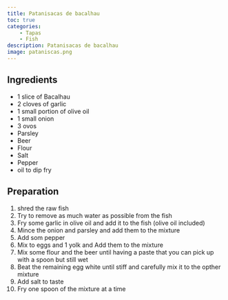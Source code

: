 ```yaml
---
title: Patanisacas de bacalhau
toc: true
categories: 
    - Tapas
    - Fish
description: Patanisacas de bacalhau
image: pataniscas.png
---
```

## Ingredients

- 1 slice of Bacalhau
- 2 cloves of garlic
- 1 small portion of olive oil
- 1 small onion
- 3 ovos
- Parsley
- Beer
- Flour
- Salt
- Pepper
- oil to dip fry

## Preparation

1. shred the raw fish
2. Try to remove as much water as possible from the fish
3. Fry some garlic in olive oil and add it to the fish (olive oil included)
4. Mince the onion and parsley and add them to the mixture
5. Add som pepper
6. Mix to eggs and 1 yolk and Add them to the mixture
7. Mix some flour and the beer until having a paste that you can pick up with a spoon but still wet
8. Beat the remaining egg white until stiff and carefully mix it to the opther mixture
9. Add salt to taste
10. Fry one spoon of the mixture at a time
